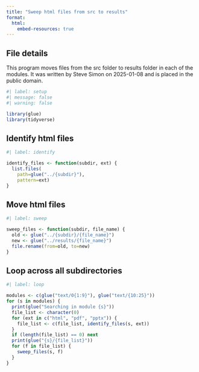 ```yaml
---
title: "Sweep html files from src to results"
format: 
  html:
    embed-resources: true
---
```


## File details

This program moves files from the src folder to results folder in each of the modules. It was written by Steve Simon on 2025-01-08 and is placed in the public domain. 

```r
#| label: setup
#| message: false
#| warning: false

library(glue)
library(tidyverse)
```

## Identify html files

```r
#| label: identify

identify_files <- function(subdir, ext) {
  list.files(
    path=glue("../{subdir}"),
    pattern=ext)
}
```

## Move html files

```r
#| label: sweep

sweep_files <- function(subdir, file_name) {
  old <- glue("../{subdir}/{file_name}")
  new <- glue("../results/{file_name}")
  file.rename(from=old, to=new)
}
```

## Loop across all subdirectories

```r
#| label: loop

modules <- c(glue("text/0{1:9}"), glue("text/{10:25}"))
for (s in modules) {
  print(glue("Searching in module {s}"))
  file_list <- character(0)
  for (ext in c("html", "pdf", "pptx")) {
    file_list <- c(file_list, identify_files(s, ext))
  }
  if (length(file_list) == 0) next
  print(glue("{s}/{file_list}"))
  for (f in file_list) {
    sweep_files(s, f)
  }
}
```
